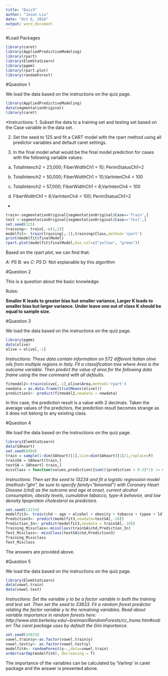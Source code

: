 ---
title: "Quiz3"
author: "Jason Liu"
date: "Oct 6, 2016"
output: word_document
---

#Load Packages

```{r,message=FALSE,warning=FALSE}
library(caret)
library(AppliedPredictiveModeling)
library(rpart)
library(ElemStatLearn)
library(pgmm)
library(rpart.plot)
library(randomForest)
```

#Question 1

We load the data based on the instructions on the quiz page.

```{r}
library(AppliedPredictiveModeling)
data(segmentationOriginal)
library(caret)
```

*Instructions:
1. Subset the data to a training set and testing set based on the Case variable in the data set.

2. Set the seed to 125 and fit a CART model with the rpart method using all predictor variables and default caret settings.

3. In the final model what would be the final model prediction for cases with the following variable values:

a. TotalIntench2 = 23,000; FiberWidthCh1 = 10; PerimStatusCh1=2

b. TotalIntench2 = 50,000; FiberWidthCh1 = 10;VarIntenCh4 = 100

c. TotalIntench2 = 57,000; FiberWidthCh1 = 8;VarIntenCh4 = 100

d. FiberWidthCh1 = 8;VarIntenCh4 = 100; PerimStatusCh1=2
*

```{r,message=FALSE,warning=FALSE}
train<-segmentationOriginal[segmentationOriginal$Case=='Train',]
test <-segmentationOriginal[segmentationOriginal$Case=='Test',]
set.seed(125)
training<- train[,-c(1,2)]
modelfit<- train(training[,-1],training$Class,method='rpart')
print(modelfit$finalModel)
rpart.plot(modelfit$finalModel,box.col=c("yellow", "green"))
```

Based on the rpart plot, we can find that: 

*A: PS 
*B: ws
*C: PS
*D: Not explanable by this algorithm

#Question 2

This is a question about the basic knowledge.

Rules:

**Smaller K leads to greater bias but smaller variance, Larger K leads to smaller bias but larger variance. Under leave one out of class K should be equal to sample size.**

#Question 3

We load the data based on the instructions on the quiz page.

```{r,message=FALSE,warning=FALSE}
library(pgmm)
data(olive)
olive = olive[,-1]
```

*Instructions:
These data contain information on 572 different Italian olive oils from multiple regions in Italy. Fit a classification tree where Area is the outcome variable. Then predict the value of area for the following data frame using the tree command with all defaults.*

```{r,message=FALSE,warning=FALSE}
fitmodel2<-train(olive[,-1],olive$Area,method='rpart')
newdata = as.data.frame(t(colMeans(olive)))
prediction2<- predict(fitmodel2,newdata = newdata)
```

In this case, the prediction result is a value with 2 decimals. Taken the average values of the predictors, the prediction result becomes strange as it does not belong to any existing class.

#Question 4

We load the data based on the instructions on the quiz page.

```{r,message=FALSE,warning=FALSE}
library(ElemStatLearn)
data(SAheart)
set.seed(8484)
train = sample(1:dim(SAheart)[1],size=dim(SAheart)[1]/2,replace=F)
trainSA = SAheart[train,]
testSA = SAheart[-train,]
missClass = function(values,prediction){sum(((prediction > 0.5)*1) != values)/length(values)}
```

*Instructions:
Then set the seed to 13234 and fit a logistic regression model (method="glm", be sure to specify family="binomial") with Coronary Heart Disease (chd) as the outcome and age at onset, current alcohol consumption, obesity levels, cumulative tabacco, type-A behavior, and low density lipoprotein cholesterol as predictors.
*

```{r,message=FALSE,warning=FALSE}
set.seed(13234)
modelfit3<- train(chd ~ age + alcohol + obesity + tobacco + typea + ldl,trainSA,method='glm',family='binomial')
Prediction3<- predict(modelfit3,newdata=testSA[,-10])
Prediction_In<- predict(modelfit3,newdata = trainSA[,-10])
Training_Missclass<-missClass(trainSA$chd,Prediction_In)
Test_Misclass<- missClass(testSA$chd,Prediction3)
Training_Missclass
Test_Misclass
```

The answers are provided above.

#Question 5

We load the data based on the instructions on the quiz page.

```{r,message=FALSE,warning=FALSE}
library(ElemStatLearn)
data(vowel.train)
data(vowel.test)
```

*Instructions:
Set the variable y to be a factor variable in both the training and test set. Then set the seed to 33833. Fit a random forest predictor relating the factor variable y to the remaining variables. Read about variable importance in random forests here: http://www.stat.berkeley.edu/~breiman/RandomForests/cc_home.htm#ooberr The caret package uses by default the Gini importance.
*

```{r,message=FALSE,warning=FALSE}
set.seed(33833)
vowel.train$y<-as.factor(vowel.train$y)
vowel.test$y<- as.factor(vowel.test$y)
modelfit4<- randomForest(y~.,data=vowel.train)
order(varImp(modelfit4), decreasing = T)
```

The importance of the variables can be calculated by 'VarImp' in caret package and the answer is presented above.